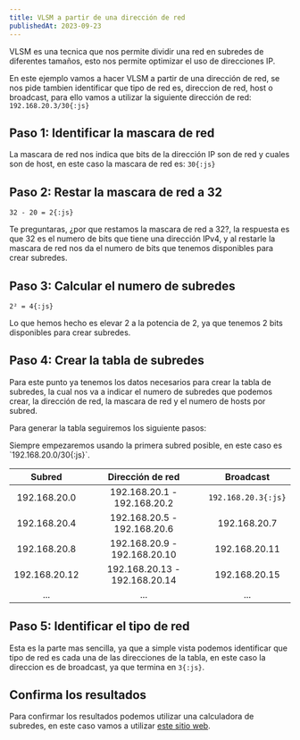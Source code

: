 ```yaml
---
title: VLSM a partir de una dirección de red
publishedAt: 2023-09-23
---
```


VLSM es una tecnica que nos permite dividir una red en subredes de diferentes tamaños, esto nos permite optimizar el uso de direcciones IP.

En este ejemplo vamos a hacer VLSM a partir de una dirección de red, se nos pide tambien identificar que tipo de red es, direccion de red, host o broadcast, para ello vamos a utilizar la siguiente dirección de red: `192.168.20.3/30{:js}`

## Paso 1: Identificar la mascara de red

La mascara de red nos indica que bits de la dirección IP son de red y cuales son de host, en este caso la mascara de red es: `30{:js}`

## Paso 2: Restar la mascara de red a 32

`32 - 20 = 2{:js}`

Te preguntaras, ¿por que restamos la mascara de red a 32?, la respuesta es que 32 es el numero de bits que tiene una dirección IPv4, y al restarle la mascara de red nos da el numero de bits que tenemos disponibles para crear subredes.

## Paso 3: Calcular el numero de subredes

`2² = 4{:js}`

Lo que hemos hecho es elevar 2 a la potencia de 2, ya que tenemos 2 bits disponibles para crear subredes.

## Paso 4: Crear la tabla de subredes

Para este punto ya tenemos los datos necesarios para crear la tabla de subredes, la cual nos va a indicar el numero de subredes que podemos crear, la dirección de red, la mascara de red y el numero de hosts por subred.

Para generar la tabla seguiremos los siguiente pasos:

<Alert >
  Siempre empezaremos usando la primera subred posible, en este caso es `192.168.20.0/30{:js}`.
</Alert>

|    Subred     |       Dirección de red        |      Broadcast      |
| :-----------: | :---------------------------: | :-----------------: |
| 192.168.20.0  |  192.168.20.1 - 192.168.20.2  | `192.168.20.3{:js}` |
| 192.168.20.4  |  192.168.20.5 - 192.168.20.6  |    192.168.20.7     |
| 192.168.20.8  | 192.168.20.9 - 192.168.20.10  |    192.168.20.11    |
| 192.168.20.12 | 192.168.20.13 - 192.168.20.14 |    192.168.20.15    |
|      ...      |              ...              |         ...         |

## Paso 5: Identificar el tipo de red

Esta es la parte mas sencilla, ya que a simple vista podemos identificar que tipo de red es cada una de las direcciones de la tabla, en este caso la direccion es de broadcast, ya que termina en `3{:js}`.

## Confirma los resultados

Para confirmar los resultados podemos utilizar una calculadora de subredes, en este caso vamos a utilizar [este sitio web](https://vlsmcalc.vercel.app/).

<br />
